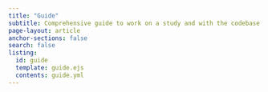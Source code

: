 ```yaml
---
title: "Guide"
subtitle: Comprehensive guide to work on a study and with the codebase.
page-layout: article
anchor-sections: false
search: false
listing:
  id: guide
  template: guide.ejs
  contents: guide.yml
---
```

